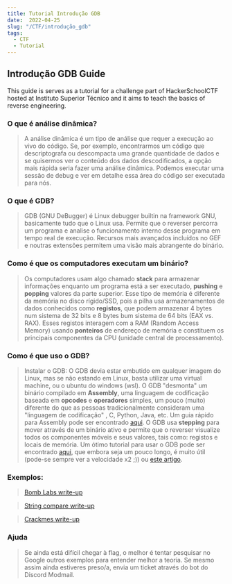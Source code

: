 ```yaml
---
title: Tutorial Introdução GDB
date:  2022-04-25
slug: "/CTF/introdução_gdb"
tags:
  - CTF
  - Tutorial  
---
```

## Introdução GDB Guide
This guide is serves as a tutorial for a challenge part of HackerSchoolCTF hosted at Instituto Superior Técnico and it aims to teach the basics of reverse engineering.

### O que é análise dinâmica?
> A análise dinâmica é um tipo de análise que requer a execução ao vivo do código. 
> Se, por exemplo, encontrarmos um código que descriptografa ou descompacta uma grande quantidade de dados e se 
> quisermos ver o conteúdo dos dados descodificados, a opção mais rápida seria fazer uma análise dinâmica. 
> Podemos executar uma sessão de debug e ver em detalhe essa área do código ser executada para nós.

### O que é GDB?
> GDB (GNU DeBugger) é Linux debugger builtin na framework GNU, basicamente tudo que o Linux usa. 
> Permite que o reverser percorra um programa e analise o funcionamento interno desse programa em tempo real de execução. 
> Recursos mais avançados incluídos no GEF e noutras extensões permitem uma visão mais abrangente do binário.

### Como é que os computadores executam um binário?
> Os computadores usam algo chamado **stack** para armazenar informações enquanto um programa está a ser executado, **pushing** e **popping** valores da parte superior.
> Esse tipo de memória é diferente da memória no disco rígido/SSD, pois a pilha usa armazenamentos de dados conhecidos como **registos**, 
> que podem armazenar 4 bytes num sistema de 32 bits e 8 bytes bum sistema de 64 bits (EAX vs. RAX).
> Esses registos interagem com a RAM (Random Access Memory) usando **ponteiros** de endereço de memória e constituem os principais componentes da 
> CPU (unidade central de processamento).

### Como é que uso o GDB?
> Instalar o GDB: O GDB devia estar embutido em qualquer imagem do Linux, mas se não estando em Linux, basta utilizar uma 
> virtual machine, ou o ubuntu do windows (wsl).
> O GDB "desmonta" um binário compilado em **Assembly**, uma linguagem de codificação baseada em **opcodes** e **operadores** simples, 
> um pouco (muito) diferente do que as pessoas tradicionalmente consideram uma "linguagem de codificação" , C, Python, Java, etc. 
> Um guia rápido para Assembly pode ser encontrado [aqui](https://medium.com/reverse-engineering-for-dummies/a-crash-course-in-assembly-language-695b07995b4d). 
> O GDB usa **stepping** para mover através de um binário ativo e permite que o reverser visualize todos os componentes móveis e seus valores, tais como: 
> registos e locais de memória. 
> Um ótimo tutorial para usar o GDB pode ser encontrado [aqui](https://www.youtube.com/watch?v=svG6OPyKsrw&t=2s), que embora seja um pouco longo, é muito útil
> (pode-se sempre ver a velocidade x2 ;)) ou [ este artigo](http://www.cs.toronto.edu/~krueger/csc209h/tut/gdb_tutorial.html).

### Exemplos:
> [Bomb Labs write-up](http://zpalexander.com/binary-bomb-lab-set-up/)

> [String compare write-up](https://github.com/HackThisSite/CTF-Writeups/blob/master/2016/SCTF/rev1/README.md)

> [Crackmes write-up](https://infosecwriteups.com/tryhackme-reversing-elf-writeup-6fd006704148)

### Ajuda
> Se ainda está difícil chegar à flag, o melhor é tentar pesquisar no Google outros exemplos para entender melhor a teoria.
> Se mesmo assim ainda estiveres preso/a, envia um ticket através do bot do Discord Modmail. 